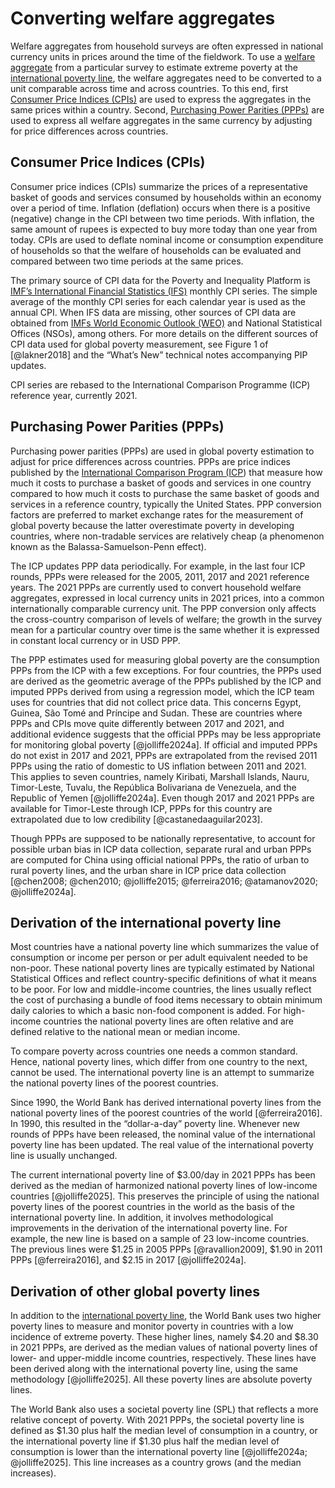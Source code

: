 # Converting welfare aggregates {#convert}

Welfare aggregates from household surveys are often expressed in national currency units in prices around the time of the fieldwork. To use a [welfare aggregate](#welfareaggregate) from a particular survey to estimate extreme poverty at the [international poverty line](#IPL), the welfare aggregates need to be converted to a unit comparable across time and across countries. To this end, first [Consumer Price Indices (CPIs)](#CPIs) are used to express the aggregates in the same prices within a country. Second, [Purchasing Power Parities (PPPs)](#PPPs) are used to express all welfare aggregates in the same currency by adjusting for price differences across countries.

## Consumer Price Indices (CPIs) {#CPIs}

Consumer price indices (CPIs) summarize the prices of a representative basket of goods and services consumed by households within an economy over a period of time. Inflation (deflation) occurs when there is a positive (negative) change in the CPI between two time periods. With inflation, the same amount of rupees is expected to buy more today than one year from today. CPIs are used to deflate nominal income or consumption expenditure of households so that the welfare of households can be evaluated and compared between two time periods at the same prices.

The primary source of CPI data for the Poverty and Inequality Platform is [IMF's International Financial Statistics (IFS)](https://data.imf.org/?sk=4c514d48-b6ba-49ed-8ab9-52b0c1a0179b) monthly CPI series. The simple average of the monthly CPI series for each calendar year is used as the annual CPI. When IFS data are missing, other sources of CPI data are obtained from [IMFs World Economic Outlook (WEO)](https://www.imf.org/en/Publications/SPROLLs/world-economic-outlook-databases#sort=%40imfdate%20descending) and National Statistical Offices (NSOs), among others. For more details on the different sources of CPI data used for global poverty measurement, see Figure 1 of [@lakner2018] and the "What's New" technical notes accompanying PIP updates.

CPI series are rebased to the International Comparison Programme (ICP) reference year, currently 2021.

## Purchasing Power Parities (PPPs) {#PPPs}

Purchasing power parities (PPPs) are used in global poverty estimation to adjust for price differences across countries. PPPs are price indices published by the [International Comparison Program (ICP](https://www.worldbank.org/en/programs/icp)) that measure how much it costs to purchase a basket of goods and services in one country compared to how much it costs to purchase the same basket of goods and services in a reference country, typically the United States. PPP conversion factors are preferred to market exchange rates for the measurement of global poverty because the latter overestimate poverty in developing countries, where non-tradable services are relatively cheap (a phenomenon known as the Balassa-Samuelson-Penn effect).

The ICP updates PPP data periodically. For example, in the last four ICP rounds, PPPs were released for the 2005, 2011, 2017 and 2021 reference years. The 2021 PPPs are currently used to convert household welfare aggregates, expressed in local currency units in 2021 prices, into a common internationally comparable currency unit. The PPP conversion only affects the cross-country comparison of levels of welfare; the growth in the survey mean for a particular country over time is the same whether it is expressed in constant local currency or in USD PPP.

The PPP estimates used for measuring global poverty are the consumption PPPs from the ICP with a few exceptions. For four countries, the PPPs used are derived as the geometric average of the PPPs published by the ICP and imputed PPPs derived from using a regression model, which the ICP team uses for countries that did not collect price data. This concerns Egypt, Guinea, São Tomé and Príncipe and Sudan. These are countries where PPPs and CPIs move quite differently between 2017 and 2021, and additional evidence suggests that the official PPPs may be less appropriate for monitoring global poverty [@jolliffe2024a]. If official and imputed PPPs do not exist in 2017 and 2021, PPPs are extrapolated from the revised 2011 PPPs using the ratio of domestic to US inflation between 2011 and 2021. This applies to seven countries, namely Kiribati, Marshall Islands, Nauru, Timor-Leste, Tuvalu, the República Bolivariana de Venezuela, and the Republic of Yemen [@jolliffe2024a]. Even though 2017 and 2021 PPPs are available for Timor-Leste through ICP, PPPs for this country are extrapolated due to low credibility [@castanedaaguilar2023].

Though PPPs are supposed to be nationally representative, to account for possible urban bias in ICP data collection, separate rural and urban PPPs are computed for China using official national PPPs, the ratio of urban to rural poverty lines, and the urban share in ICP price data collection [@chen2008; @chen2010; @jolliffe2015; @ferreira2016; @atamanov2020; @jolliffe2024a].

## Derivation of the international poverty line {#IPL}

Most countries have a national poverty line which summarizes the value of consumption or income per person or per adult equivalent needed to be non-poor. These national poverty lines are typically estimated by National Statistical Offices and reflect country-specific definitions of what it means to be poor. For low and middle-income countries, the lines usually reflect the cost of purchasing a bundle of food items necessary to obtain minimum daily calories to which a basic non-food component is added. For high-income countries the national poverty lines are often relative and are defined relative to the national mean or median income.

To compare poverty across countries one needs a common standard. Hence, national poverty lines, which differ from one country to the next, cannot be used. The international poverty line is an attempt to summarize the national poverty lines of the poorest countries.

Since 1990, the World Bank has derived international poverty lines from the national poverty lines of the poorest countries of the world [@ferreira2016]. In 1990, this resulted in the "dollar-a-day" poverty line. Whenever new rounds of PPPs have been released, the nominal value of the international poverty line has been updated. The real value of the international poverty line is usually unchanged.

The current international poverty line of \$3.00/day in 2021 PPPs has been derived as the median of harmonized national poverty lines of low-income countries [@jolliffe2025]. This preserves the principle of using the national poverty lines of the poorest countries in the world as the basis of the international poverty line. In addition, it involves methodological improvements in the derivation of the international poverty line. For example, the new line is based on a sample of 23 low-income countries. The previous lines were \$1.25 in 2005 PPPs [@ravallion2009], \$1.90 in 2011 PPPs [@ferreira2016], and \$2.15 in 2017 [@jolliffe2024a].

## Derivation of other global poverty lines

In addition to the [international poverty line](#IPL), the World Bank uses two higher poverty lines to measure and monitor poverty in countries with a low incidence of extreme poverty. These higher lines, namely \$4.20 and \$8.30 in 2021 PPPs, are derived as the median values of national poverty lines of lower- and upper-middle income countries, respectively. These lines have been derived along with the international poverty line, using the same methodology [@jolliffe2025]. All these poverty lines are absolute poverty lines.

The World Bank also uses a societal poverty line (SPL) that reflects a more relative concept of poverty. With 2021 PPPs, the societal poverty line is defined as \$1.30 plus half the median level of consumption in a country, or the international poverty line if \$1.30 plus half the median level of consumption is lower than the international poverty line [@jolliffe2024a; @jolliffe2025]. This line increases as a country grows (and the median increases).
